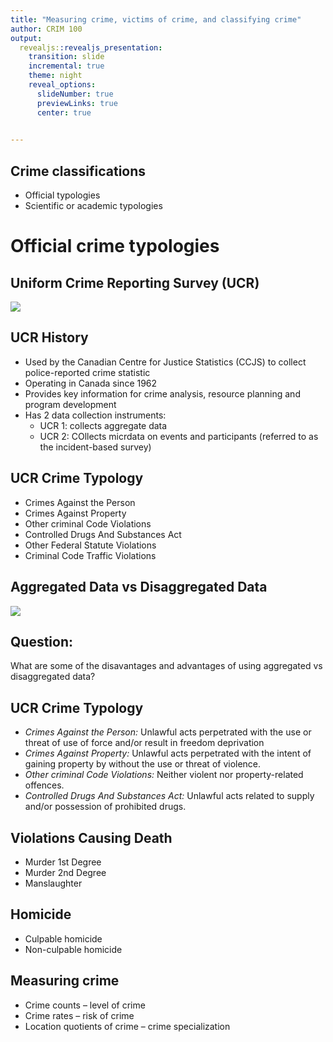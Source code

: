 ```yaml
---
title: "Measuring crime, victims of crime, and classifying crime"
author: CRIM 100
output: 
  revealjs::revealjs_presentation:
    transition: slide
    incremental: true
    theme: night
    reveal_options:
      slideNumber: true
      previewLinks: true
      center: true
      

---
```


## Crime classifications

- Official typologies
- Scientific or academic typologies

# Official crime typologies

## Uniform Crime Reporting Survey (UCR)
![](https://raw.githubusercontent.com/carlosponcecrim/Slides/master/Crim100_wk04/questions_laws.JPG)

## UCR History

- Used by the Canadian Centre for Justice Statistics (CCJS) to  collect police-reported crime statistic
- Operating in Canada since 1962
- Provides key information for crime analysis, resource planning and program development
- Has 2 data collection instruments:
    - UCR 1: collects aggregate data
    - UCR 2: COllects micrdata on events and participants (referred to as the incident-based survey)

## UCR Crime Typology

- Crimes Against the Person
- Crimes Against Property
- Other criminal Code Violations
- Controlled Drugs And Substances Act
- Other Federal Statute Violations
- Criminal Code Traffic Violations

## Aggregated Data vs Disaggregated Data
![](https://raw.githubusercontent.com/carlosponcecrim/Slides/master/Crim100_wk04/questions_laws.JPG)

## Question:
What are some of the disavantages and advantages of using aggregated vs disaggregated data?

## UCR Crime Typology
- *Crimes Against the Person:* Unlawful acts perpetrated with the use or threat of use of force and/or result in freedom deprivation
- *Crimes Against Property:* Unlawful acts perpetrated with the intent of gaining property by without the use or threat of violence.
- *Other criminal Code Violations:* Neither violent nor property-related offences.
- *Controlled Drugs And Substances Act:* Unlawful acts related to supply and/or possession of prohibited drugs.

## Violations Causing Death

- Murder 1st Degree
- Murder 2nd Degree
- Manslaughter

## Homicide
- Culpable homicide
- Non-culpable homicide

## Measuring crime
- Crime counts – level of crime
- Crime rates – risk of crime
- Location quotients of crime – crime specialization

